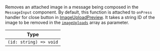 Removes an attached image in a message being composed in the `MessageInput` component. By default, this function is attached to `onPress` handler for close button in [ImageUploadPreview](../../../core-components/channel.mdx#imageuploadpreview).
It takes a string ID of the image to be removed in the [`imageUploads`](../../../contexts/message_input_context.mdx#imageuploads) array as parameter.

| Type                   |
| ---------------------- |
| `(id: string) => void` |
